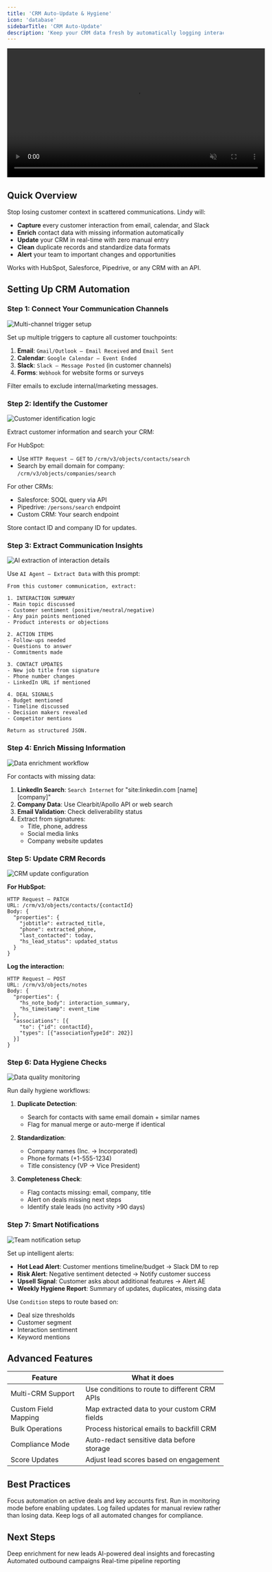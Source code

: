 ```yaml
---
title: 'CRM Auto-Update & Hygiene'
icon: 'database'
sidebarTitle: 'CRM Auto-Update'
description: 'Keep your CRM data fresh by automatically logging interactions, enriching contacts, and maintaining data quality.'
---
```


<div style={{ display: 'flex', justifyContent: 'center', margin: '2rem 0' }}>
  <div className="video-card">
    <video
      src="/videos/triggers.mp4"
      width="600"
      autoPlay
      muted
      loop
      playsInline
      style={{ display: 'block', width: '100%' }}
    />
  </div>
</div>

## Quick Overview

Stop losing customer context in scattered communications. Lindy will:

- **Capture** every customer interaction from email, calendar, and Slack
- **Enrich** contact data with missing information automatically
- **Update** your CRM in real-time with zero manual entry
- **Clean** duplicate records and standardize data formats
- **Alert** your team to important changes and opportunities

Works with HubSpot, Salesforce, Pipedrive, or any CRM with an API.

## Setting Up CRM Automation

### Step 1: Connect Your Communication Channels

<Frame>
  <img src="/lindy-brand-assets/placeholder.png" alt="Multi-channel trigger setup" />
</Frame>

Set up multiple triggers to capture all customer touchpoints:

1. **Email**: `Gmail/Outlook – Email Received` and `Email Sent`
2. **Calendar**: `Google Calendar – Event Ended`
3. **Slack**: `Slack – Message Posted` (in customer channels)
4. **Forms**: `Webhook` for website forms or surveys

Filter emails to exclude internal/marketing messages.

### Step 2: Identify the Customer

<Frame>
  <img src="/lindy-brand-assets/placeholder.png" alt="Customer identification logic" />
</Frame>

Extract customer information and search your CRM:

For HubSpot:
- Use `HTTP Request – GET` to `/crm/v3/objects/contacts/search`
- Search by email domain for company: `/crm/v3/objects/companies/search`

For other CRMs:
- Salesforce: SOQL query via API
- Pipedrive: `/persons/search` endpoint
- Custom CRM: Your search endpoint

Store contact ID and company ID for updates.

### Step 3: Extract Communication Insights

<Frame>
  <img src="/lindy-brand-assets/placeholder.png" alt="AI extraction of interaction details" />
</Frame>

Use `AI Agent – Extract Data` with this prompt:

```
From this customer communication, extract:

1. INTERACTION SUMMARY
- Main topic discussed
- Customer sentiment (positive/neutral/negative)
- Any pain points mentioned
- Product interests or objections

2. ACTION ITEMS
- Follow-ups needed
- Questions to answer
- Commitments made

3. CONTACT UPDATES
- New job title from signature
- Phone number changes
- LinkedIn URL if mentioned

4. DEAL SIGNALS
- Budget mentioned
- Timeline discussed
- Decision makers revealed
- Competitor mentions

Return as structured JSON.
```

### Step 4: Enrich Missing Information

<Frame>
  <img src="/lindy-brand-assets/placeholder.png" alt="Data enrichment workflow" />
</Frame>

For contacts with missing data:

1. **LinkedIn Search**: `Search Internet` for "site:linkedin.com [name] [company]"
2. **Company Data**: Use Clearbit/Apollo API or web search
3. **Email Validation**: Check deliverability status
4. Extract from signatures:
   - Title, phone, address
   - Social media links
   - Company website updates

### Step 5: Update CRM Records

<Frame>
  <img src="/lindy-brand-assets/placeholder.png" alt="CRM update configuration" />
</Frame>

**For HubSpot:**
```
HTTP Request – PATCH
URL: /crm/v3/objects/contacts/{contactId}
Body: {
  "properties": {
    "jobtitle": extracted_title,
    "phone": extracted_phone,
    "last_contacted": today,
    "hs_lead_status": updated_status
  }
}
```

**Log the interaction:**
```
HTTP Request – POST  
URL: /crm/v3/objects/notes
Body: {
  "properties": {
    "hs_note_body": interaction_summary,
    "hs_timestamp": event_time
  },
  "associations": [{
    "to": {"id": contactId},
    "types": [{"associationTypeId": 202}]
  }]
}
```

### Step 6: Data Hygiene Checks

<Frame>
  <img src="/lindy-brand-assets/placeholder.png" alt="Data quality monitoring" />
</Frame>

Run daily hygiene workflows:

1. **Duplicate Detection**:
   - Search for contacts with same email domain + similar names
   - Flag for manual merge or auto-merge if identical

2. **Standardization**:
   - Company names (Inc. → Incorporated)
   - Phone formats (+1-555-1234)
   - Title consistency (VP → Vice President)

3. **Completeness Check**:
   - Flag contacts missing: email, company, title
   - Alert on deals missing next steps
   - Identify stale leads (no activity >90 days)

### Step 7: Smart Notifications

<Frame>
  <img src="/lindy-brand-assets/placeholder.png" alt="Team notification setup" />
</Frame>

Set up intelligent alerts:

- **Hot Lead Alert**: Customer mentions timeline/budget → Slack DM to rep
- **Risk Alert**: Negative sentiment detected → Notify customer success
- **Upsell Signal**: Customer asks about additional features → Alert AE
- **Weekly Hygiene Report**: Summary of updates, duplicates, missing data

Use `Condition` steps to route based on:
- Deal size thresholds
- Customer segment
- Interaction sentiment
- Keyword mentions

## Advanced Features

| Feature | What it does |
|---------|--------------|
| Multi-CRM Support | Use conditions to route to different CRM APIs |
| Custom Field Mapping | Map extracted data to your custom CRM fields |
| Bulk Operations | Process historical emails to backfill CRM |
| Compliance Mode | Auto-redact sensitive data before storage |
| Score Updates | Adjust lead scores based on engagement |

## Best Practices

<AccordionGroup>
  <Accordion title="Start with High-Value Records">
    Focus automation on active deals and key accounts first.
  </Accordion>
  
  <Accordion title="Test with Read-Only First">
    Run in monitoring mode before enabling updates.
  </Accordion>
  
  <Accordion title="Set Up Error Handling">
    Log failed updates for manual review rather than losing data.
  </Accordion>
  
  <Accordion title="Regular Audit Trails">
    Keep logs of all automated changes for compliance.
  </Accordion>
</AccordionGroup>

## Next Steps

<CardGroup cols={2}>
  <Card title="Lead Enrichment" href="/tutorials/lead-enrichment" icon="address-card">
    Deep enrichment for new leads
  </Card>
  <Card title="Deal Intelligence" href="/tutorials/deal-intelligence" icon="brain">
    AI-powered deal insights and forecasting
  </Card>
  <Card title="Email Sequencing" href="/tutorials/email-sequencing" icon="envelope">
    Automated outbound campaigns
  </Card>
  <Card title="Pipeline Analytics" href="/tutorials/pipeline-analytics" icon="chart-line">
    Real-time pipeline reporting
  </Card>
</CardGroup>